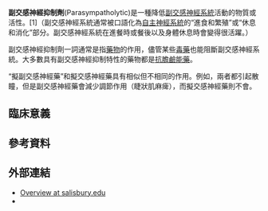 {{Multiple issues|
{{Request translation|en|}}
{{Expert needed|subject=生物学|time=2020-11-30T15:37:15+00:00}}
{{Unreferenced|time=2020-11-30T15:37:15+00:00}}
}}
{{translating|[[:en:Parasympatholytic|:en:Parasympatholytic]]||tpercent=|time=2020-11-22UTC14:15:30}}

'''副交感神經抑制劑'''(Parasympatholytic)是一種降低[[副交感神經系統|副交感神經系統]]活動的物質或活性。[1]（副交感神經系統通常被口語化為[[自主神經系統|自主神經系統]]的“進食和繁殖”或“休息和消化”部分。副交感神經系統在進餐時或餐後以及身體休息時會變得很活躍。）

副交感神經抑制劑一詞通常是指[[藥物|藥物]]的作用，儘管某些[[毒藥|毒藥]]也能阻斷副交感神經系統。大多數具有副交感神經抑制特性的藥物都是[[抗膽鹼能藥|抗膽鹼能藥]]。

“擬副交感神經藥”和擬交感神經藥具有相似但不相同的作用。例如，兩者都引起散瞳，但是副交感神經藥會減少調節作用（睫狀肌麻痺），而擬交感神經藥則不會。

==臨床意義==

==參考資料==
{{reflist}}

==外部連結==
* [http://www.salisbury.edu/healthsci/RESP/Classes/RLJoyner/Fall/AHPH544/4parasym.htm Overview at salisbury.edu] {{Wayback|url=http://www.salisbury.edu/healthsci/RESP/Classes/RLJoyner/Fall/AHPH544/4parasym.htm |date=20160303194313 }}
* {{MeshName|Parasympatholytics}}